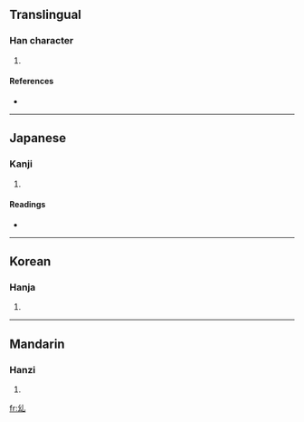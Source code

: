 ==Translingual==

===Han character===
{{Han char|rn=5|rad=乙|as=03|sn=4|four=|canj=女戈山 (VIU)}}

# {{defn|Han}}

====References====
* {{Han ref|kx=0084.071|dkj=00176|hdz=10052.060|uh=4E63|ud=20067}}

----

==Japanese==

===Kanji===
{{ja-kanji|grade=|rs=乙03}}

# {{defn|Japanese}}

====Readings====
* {{ja-readings|on=[[きゅう]] (kyū)|kun=}}

----

==Korean==

===Hanja===
{{ko-hanja|hangeul=규|rv=gyu|mr=kyu}}

# {{defn|Korean}}

----

==Mandarin==

===Hanzi===
{{cmn-hanzi|pin=[[diū]] ([[diu1]])|wg=tiu<sup>1</sup>}}

# {{defn|Mandarin}}

[[fr:乣]]